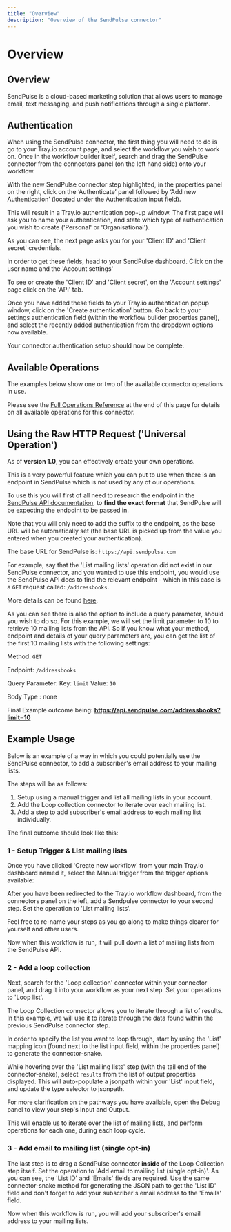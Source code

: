 ```yaml
---
title: "Overview"
description: "Overview of the SendPulse connector"
---
```


# Overview

## Overview

SendPulse is a cloud-based marketing solution that allows users to manage email, text messaging, and push notifications through a single platform.

## Authentication

When using the SendPulse connector, the first thing you will need to do is go to your Tray.io account page, and select the workflow you wish to work on. Once in the workflow builder itself, search and drag the SendPulse connector from the connectors panel (on the left hand side) onto your workflow.

With the new SendPulse connector step highlighted, in the properties panel on the right, click on the ‘Authenticate’ panel followed by ‘Add new Authentication’ (located under the Authentication input field).

This will result in a Tray.io authentication pop-up window. The first page will ask you to name your authentication, and state which type of authentication you wish to create ('Personal' or 'Organisational').

As you can see, the next page asks you for your 'Client ID' and 'Client secret' credentials.

In order to get these fields, head to your SendPulse dashboard. Click on the user name and the 'Account settings'

To see or create the 'Client ID' and 'Client secret', on the 'Account settings' page click on the 'API' tab.

Once you have added these fields to your Tray.io authentication popup window, click on the 'Create authentication' button. Go back to your settings authentication field (within the workflow builder properties panel), and select the recently added authentication from the dropdown options now available.

Your connector authentication setup should now be complete.

## Available Operations

The examples below show one or two of the available connector operations in use.

Please see the [Full Operations Reference](#operationsFull) at the end of this page for details on all available operations for this connector.

## Using the Raw HTTP Request ('Universal Operation')

As of **version 1.0**, you can effectively create your own operations.

This is a very powerful feature which you can put to use when there is an endpoint in SendPulse which is not used by any of our operations.

To use this you will first of all need to research the endpoint in the [SendPulse API documentation](https://sendpulse.com/integrations/api), to **find the exact format** that SendPulse will be expecting the endpoint to be passed in.

Note that you will only need to add the suffix to the endpoint, as the base URL will be automatically set (the base URL is picked up from the value you entered when you created your authentication).

The base URL for SendPulse is: `https://api.sendpulse.com`

For example, say that the 'List mailing lists' operation did not exist in our SendPulse connector, and you wanted to use this endpoint, you would use the SendPulse API docs to find the relevant endpoint - which in this case is a `GET` request called: `/addressbooks`.

More details can be found [here](https://sendpulse.com/integrations/api/bulk-email).

As you can see there is also the option to include a query parameter, should you wish to do so. For this example, we will set the limit parameter to 10 to retrieve 10 mailing lists from the API. So if you know what your method, endpoint and details of your query parameters are, you can get the list of the first 10 mailing lists with the following settings:

Method: `GET`

Endpoint: `/addressbooks`

Query Parameter: Key: `limit` Value: `10`

Body Type : none

Final Example outcome being: **https://api.sendpulse.com/addressbooks?limit=10**

## Example Usage

Below is an example of a way in which you could potentially use the SendPulse connector, to add a subscriber's email address to your mailing lists.

The steps will be as follows:

1. Setup using a manual trigger and list all mailing lists in your account.
2. Add the Loop collection connector to iterate over each mailing list.
3. Add a step to add subscriber's email address to each mailing list individually.

The final outcome should look like this:

### 1 - Setup Trigger & List mailing lists

Once you have clicked 'Create new workflow' from your main Tray.io dashboard named it, select the Manual trigger from the trigger options available:

After you have been redirected to the Tray.io workflow dashboard, from the connectors panel on the left, add a Sendpulse connector to your second step. Set the operation to 'List mailing lists'.

Feel free to re-name your steps as you go along to make things clearer for yourself and other users.

Now when this workflow is run, it will pull down a list of mailing lists from the SendPulse API.

### 2 - Add a loop collection

Next, search for the 'Loop collection' connector within your connector panel, and drag it into your workflow as your next step. Set your operations to 'Loop list'.

The Loop Collection connector allows you to iterate through a list of results. In this example, we will use it to iterate through the data found within the previous SendPulse connector step.

In order to specify the list you want to loop through, start by using the 'List' mapping icon (found next to the list input field, within the properties panel) to generate the connector-snake.

While hovering over the 'List mailing lists' step (with the tail end of the connector-snake), select `results` from the list of output properties displayed. This will auto-populate a jsonpath within your 'List' input field, and update the type selector to jsonpath.

For more clarification on the pathways you have available, open the Debug panel to view your step's Input and Output.

This will enable us to iterate over the list of mailing lists, and perform operations for each one, during each loop cycle.

### 3 - Add email to mailing list (single opt-in)

The last step is to drag a SendPulse connector **inside** of the Loop Collection step itself. Set the operation to 'Add email to mailing list (single opt-in)'. As you can see, the 'List ID' and 'Emails' fields are required. Use the same connector-snake method for generating the JSON path to get the 'List ID' field and don't forget to add your subscriber's email address to the 'Emails' field.

Now when this workflow is run, you will add your subscriber's email address to your mailing lists.
